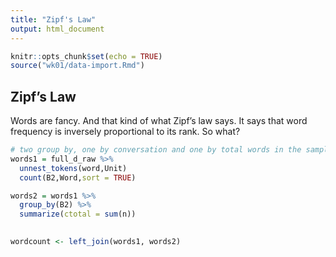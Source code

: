 ```yaml
---
title: "Zipf's Law"
output: html_document
---
```


```r
knitr::opts_chunk$set(echo = TRUE)
source("wk01/data-import.Rmd")
```

## Zipf's Law
Words are fancy. And that kind of what Zipf's law says. It says that word frequency is inversely proportional to its rank. So what? 
```r
# two group by, one by conversation and one by total words in the sample
words1 = full_d_raw %>% 
  unnest_tokens(word,Unit)
  count(B2,Word,sort = TRUE)

words2 = words1 %>% 
  group_by(B2) %>% 
  summarize(ctotal = sum(n))
  

wordcount <- left_join(words1, words2)
```

